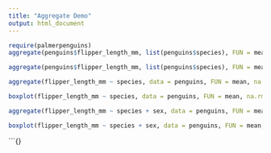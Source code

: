 ```yaml
---
title: "Aggregate Demo"
output: html_document
---
```


```r
require(palmerpenguins)
aggregate(penguins$flipper_length_mm, list(penguins$species), FUN = mean)
```

```r
aggregate(penguins$flipper_length_mm, list(penguins$species), FUN = mean, na.rm = TRUE)
```

```r
aggregate(flipper_length_mm ~ species, data = penguins, FUN = mean, na.rm = TRUE)
```

```r
boxplot(flipper_length_mm ~ species, data = penguins, FUN = mean, na.rm = TRUE)
```

```r
aggregate(flipper_length_mm ~ species + sex, data = penguins, FUN = mean, na.rm = TRUE)
```

```r
boxplot(flipper_length_mm ~ species + sex, data = penguins, FUN = mean, na.rm = TRUE)
```

```{}